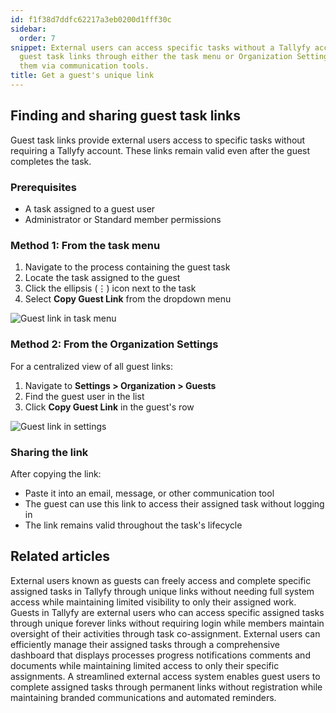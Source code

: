 ```yaml
---
id: f1f38d7ddfc62217a3eb0200d1fff30c
sidebar:
  order: 7
snippet: External users can access specific tasks without a Tallyfy account by obtaining
  guest task links through either the task menu or Organization Settings and sharing
  them via communication tools.
title: Get a guest's unique link
---
```


## Finding and sharing guest task links

Guest task links provide external users access to specific tasks without requiring a Tallyfy account. These links remain valid even after the guest completes the task.

### Prerequisites
- A task assigned to a guest user
- Administrator or Standard member permissions

### Method 1: From the task menu

1. Navigate to the process containing the guest task
2. Locate the task assigned to the guest
3. Click the ellipsis (⋮) icon next to the task
4. Select **Copy Guest Link** from the dropdown menu

![Guest link in task menu](https://screenshots.tallyfy.com/tallyfy%2Fpro%2Fdesktop-light-copy-guest-link.png)

### Method 2: From the Organization Settings

For a centralized view of all guest links:

1. Navigate to **Settings > Organization > Guests**
2. Find the guest user in the list
3. Click **Copy Guest Link** in the guest's row

![Guest link in settings](https://screenshots.tallyfy.com/tallyfy%2Fpro%2Fdesktop-light-copy-guest-link-from-settings.png)

### Sharing the link

After copying the link:
- Paste it into an email, message, or other communication tool
- The guest can use this link to access their assigned task without logging in
- The link remains valid throughout the task's lifecycle


## Related articles
<CardGrid>
<LinkTitleCard header="<b>Guests > What is a guest</b>" href="/products/pro/documenting/guests/what-is-a-guest/" > External users known as guests can freely access and complete specific assigned tasks in Tallyfy through unique links without needing full system access while maintaining limited visibility to only their assigned work. </LinkTitleCard>
<LinkTitleCard header="<b>Documenting > Guests</b>" href="/products/pro/documenting/guests/" > Guests in Tallyfy are external users who can access specific assigned tasks through unique forever links without requiring login while members maintain oversight of their activities through task co-assignment. </LinkTitleCard>
<LinkTitleCard header="<b>Guests > The guest view</b>" href="/products/pro/documenting/guests/how-can-guests-monitor-their-processes-on-tallyfy/" > External users can efficiently manage their assigned tasks through a comprehensive dashboard that displays processes progress notifications comments and documents while maintaining limited access to only their specific assignments. </LinkTitleCard>
<LinkTitleCard header="<b>Features > Customer facing</b>" href="/products/pro/tutorials/features/customer-facing/" > A streamlined external access system enables guest users to complete assigned tasks through permanent links without registration while maintaining branded communications and automated reminders. </LinkTitleCard>
</CardGrid>